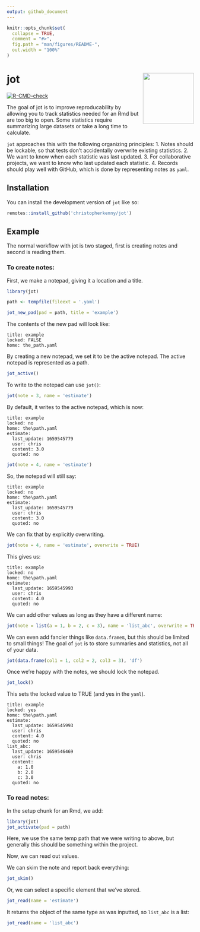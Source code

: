 ```yaml
---
output: github_document
---
```


<!-- README.md is generated from README.Rmd. Please edit that file -->

```r
knitr::opts_chunk$set(
  collapse = TRUE,
  comment = "#>",
  fig.path = "man/figures/README-",
  out.width = "100%"
)
```

# jot <img src="man/figures/logo.png" align="right" height="137" />

<!-- badges: start -->
[![R-CMD-check](https://github.com/christopherkenny/jot/actions/workflows/R-CMD-check.yaml/badge.svg)](https://github.com/christopherkenny/jot/actions/workflows/R-CMD-check.yaml)
<!-- badges: end -->

The goal of jot is to improve reproducability by allowing you to track statistics needed for an Rmd but are too big to open.
Some statistics require summarizing large datasets or take a long time to calculate.

`jot` approaches this with the following organizing principles:
1. Notes should be lockable, so that tests don't accidentally overwrite existing statistics.
2. We want to know when each statistic was last updated.
3. For collaborative projects, we want to know who last updated each statistic.
4. Records should play well with GitHub, which is done by representing notes as `yaml`.

## Installation

You can install the development version of `jot` like so:

``` r
remotes::install_github('christopherkenny/jot')
```

## Example

The normal workflow with jot is two staged, first is creating notes and second is reading them.


### To create notes:

First, we make a notepad, giving it a location and a title.
```r
library(jot)

path <- tempfile(fileext = '.yaml')

jot_new_pad(pad = path, title = 'example')
```

The contents of the new pad will look like:

```verbatim
title: example
locked: FALSE
home: the_path.yaml
```

By creating a new notepad, we set it to be the active notepad. 
The active notepad is represented as a path.

```r
jot_active()
```

To write to the notepad can use `jot()`:

```r
jot(note = 3, name = 'estimate')
```

By default, it writes to the active notepad, which is now:

```verbatim
title: example
locked: no
home: the\path.yaml
estimate:
  last_update: 1659545779
  user: chris
  content: 3.0
  quoted: no
```

```r
jot(note = 4, name = 'estimate')
```

So, the notepad will still say:

```verbatim
title: example
locked: no
home: the\path.yaml
estimate:
  last_update: 1659545779
  user: chris
  content: 3.0
  quoted: no
```

We can fix that by explicitly overwriting.

```r
jot(note = 4, name = 'estimate', overwrite = TRUE)
```

This gives us:

```verbatim
title: example
locked: no
home: the\path.yaml
estimate:
  last_update: 1659545993
  user: chris
  content: 4.0
  quoted: no
```

We can add other values as long as they have a different name:

```r
jot(note = list(a = 1, b = 2, c = 3), name = 'list_abc', overwrite = TRUE)
```

We can even add fancier things like `data.frame`s, but this should be limited to small things!
The goal of `jot` is to store summaries and statistics, not all of your data.

```r
jot(data.frame(col1 = 1, col2 = 2, col3 = 3), 'df')
```

Once we're happy with the notes, we should lock the notepad.

```r
jot_lock()
```

This sets the locked value to TRUE (and yes in the `yaml`).

```verbatim
title: example
locked: yes
home: the\path.yaml
estimate:
  last_update: 1659545993
  user: chris
  content: 4.0
  quoted: no
list_abc:
  last_update: 1659546469
  user: chris
  content:
    a: 1.0
    b: 2.0
    c: 3.0
  quoted: no
```


### To read notes:

In the setup chunk for an Rmd, we add:
```r
library(jot)
jot_activate(pad = path)
```

Here, we use the same temp path that we were writing to above, but generally this should be something within the project.

Now, we can read out values.

We can skim the note and report back everything:

```r
jot_skim()
```
Or, we can select a specific element that we've stored.

```r
jot_read(name = 'estimate')
```

It returns the object of the same type as was inputted, so `list_abc` is a list:

```r
jot_read(name = 'list_abc')
```

